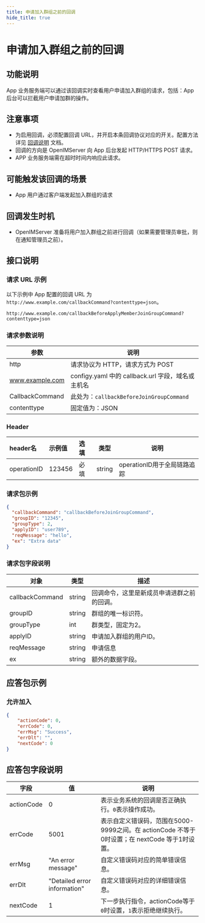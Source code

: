 ```yaml
---
title: 申请加入群组之前的回调
hide_title: true
---
```



# 申请加入群组之前的回调

## 功能说明
App 业务服务端可以通过该回调实时查看用户申请加入群组的请求，包括：App 后台可以拦截用户申请加群的操作。

## 注意事项
- 为启用回调，必须配置回调 URL，并开启本条回调协议对应的开关。配置方法详见 [回调说明](../introduction) 文档。
- 回调的方向是 OpenIMServer 向 App 后台发起 HTTP/HTTPS POST 请求。
- APP 业务服务端需在超时时间内响应此请求。


## 可能触发该回调的场景
- App 用户通过客户端发起加入群组的请求

## 回调发生时机
- OpenIMServer 准备将用户加入群组之前进行回调（如果需要管理员审批，则在通知管理员之前）。

## 接口说明

### 请求 URL 示例
以下示例中 App 配置的回调 URL 为 `http://www.example.com/callbackCommand?contenttype=json`。
```plaintext
http://www.example.com/callbackBeforeApplyMemberJoinGroupCommand?contenttype=json
```

### 请求参数说明

| 参数            | 说明                                              |
| --------------- | ------------------------------------------------- |
| http            | 请求协议为 HTTP，请求方式为 POST                  |
| www.example.com | configy.yaml 中的 callback.url 字段，域名或主机名 |
| CallbackCommand | 此处为：`callbackBeforeJoinGroupCommand`          |
| contenttype     | 固定值为：JSON                                    |

### Header

| header名     | 示例值    | 选填  | 类型     | 说明                  |
|:------------|:-------|:----|--------|---------------------|
| operationID | 123456 | 必填  | string | operationID用于全局链路追踪 |

### 请求包示例
```json
{
  "callbackCommand": "callbackBeforeJoinGroupCommand",
  "groupID": "12345",
  "groupType": 2,
  "applyID": "user789",
  "reqMessage": "hello",
  "ex": "Extra data"
}
```


### 请求包字段说明

| 对象              | 类型     | 描述                    |
|-----------------|--------|-----------------------|
| callbackCommand | string | 回调命令，这里是新成员申请进群之前的回调。 |
| groupID | string | 群组的唯一标识符。 |
| groupType | int | 群类型，固定为2。 |
| applyID   | string | 申请加入群组的用户ID。        |
| reqMessage      | string | 申请信息                                   |
| ex              | string | 额外的数据字段。              |



## 应答包示例

### 允许加入

```json
{
    "actionCode": 0,
    "errCode": 0,
    "errMsg": "Success",
    "errDlt": "",
    "nextCode": 0
}

```

## 应答包字段说明

| 字段         | 值                           | 说明                                       |
|-------------|------------------------------|------------------------------------------|
| actionCode  | 0                            | 表示业务系统的回调是否正确执行。`0`表示操作成功。     |
| errCode     | 5001                        | 表示自定义错误码，范围在5000-9999之间。在 actionCode 不等于0时设置；在 nextCode 等于1时设置。|
| errMsg      | "An error message"           | 自定义错误码对应的简单错误信息。|
| errDlt      | "Detailed error information" | 自定义错误码对应的详细错误信息。|
| nextCode    | 1                            | 下一步执行指令，actionCode等于`0`时设置，`1`表示拒绝继续执行。|

